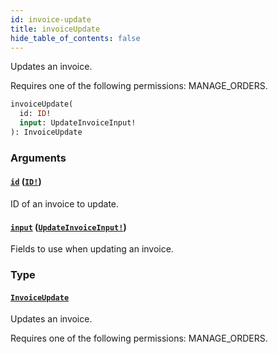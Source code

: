 ```yaml
---
id: invoice-update
title: invoiceUpdate
hide_table_of_contents: false
---
```


Updates an invoice.

Requires one of the following permissions: MANAGE_ORDERS.

```graphql
invoiceUpdate(
  id: ID!
  input: UpdateInvoiceInput!
): InvoiceUpdate
```

### Arguments

#### [`id`](#) ([`ID!`](../../../developer/api-reference/scalars/id))

ID of an invoice to update.

#### [`input`](#) ([`UpdateInvoiceInput!`](../../../developer/api-reference/inputs/update-invoice-input))

Fields to use when updating an invoice.

### Type

#### [`InvoiceUpdate`](../../../developer/api-reference/objects/invoice-update)

Updates an invoice.

Requires one of the following permissions: MANAGE_ORDERS.
